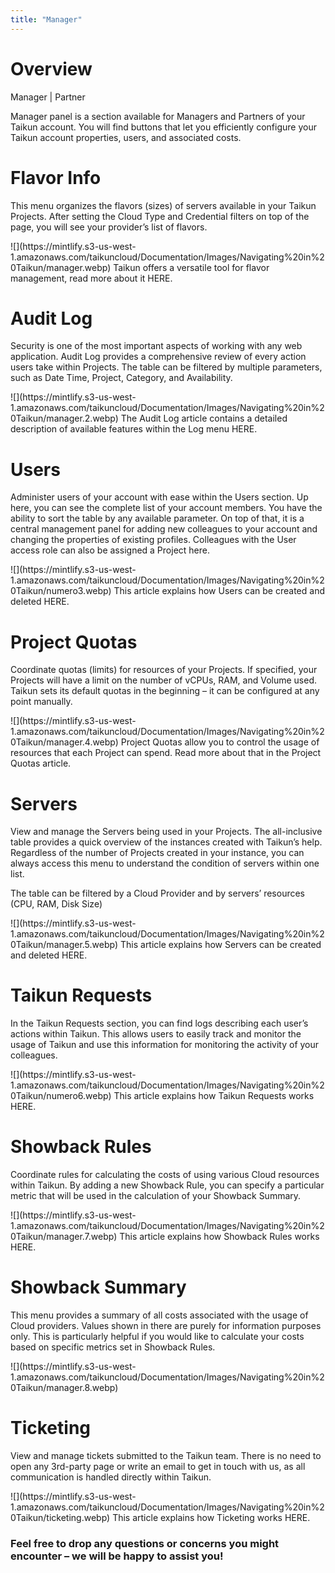 ```yaml
---
title: "Manager"
---
```


# Overview

<Icon icon="user-tie" iconType="solid" /> Manager | <Icon icon="handshake" iconType="solid" /> Partner

Manager panel is a section available for Managers and Partners of your Taikun account. You will find buttons that let you efficiently configure your Taikun account properties, users, and associated costs.

# Flavor Info

This menu organizes the flavors (sizes) of servers available in your Taikun Projects. After setting the Cloud Type and Credential filters on top of the page, you will see your provider’s list of flavors.

<Frame caption="Flavor information">
  ![](https://mintlify.s3-us-west-1.amazonaws.com/taikuncloud/Documentation/Images/Navigating%20in%20Taikun/manager.webp)
</Frame>

<Card title="Flavor management" icon="list-check" horizontal={true} href="Documentation/Topics/Managing your Projects/Flavor Information.mdx">
  Taikun offers a versatile tool for flavor management, read more about it HERE.
</Card>



# Audit Log

Security is one of the most important aspects of working with any web application. Audit Log provides a comprehensive review of every action users take within Projects. The table can be filtered by multiple parameters, such as Date Time, Project, Category, and Availability.

<Frame caption="Audit Log">
  ![](https://mintlify.s3-us-west-1.amazonaws.com/taikuncloud/Documentation/Images/Navigating%20in%20Taikun/manager.2.webp)
</Frame>

<Card title="Audit Log" icon="list" horizontal={true} href="Documentation/Topics/Monitoring your Projects/Audit Log.mdx">
  The Audit Log article contains a detailed description of available features within the Log menu HERE.
</Card>



# Users

Administer users of your account with ease within the Users section. Up here, you can see the complete list of your account members. You have the ability to sort the table by any available parameter. On top of that, it is a central management panel for adding new colleagues to your account and changing the properties of existing profiles. Colleagues with the User access role can also be assigned a Project here.

<Frame caption="Users">
  ![](https://mintlify.s3-us-west-1.amazonaws.com/taikuncloud/Documentation/Images/Navigating%20in%20Taikun/numero3.webp)
</Frame>

<Card title="Users management" icon="user" horizontal={true} href="Documentation/Topics/Account Management/Add and Delete Users.mdx">
  This article explains how Users can be created and deleted HERE.
</Card>



# Project Quotas

Coordinate quotas (limits) for resources of your Projects. If specified, your Projects will have a limit on the number of vCPUs, RAM, and Volume used. Taikun sets its default quotas in the beginning – it can be configured at any point manually.

<Frame caption="Project quotas">
  ![](https://mintlify.s3-us-west-1.amazonaws.com/taikuncloud/Documentation/Images/Navigating%20in%20Taikun/manager.4.webp)
</Frame>

<Card title="Project Quotas" icon="angles-right" horizontal={true} href="Documentation/Topics/Monitoring your Projects/Project Quotas.mdx">
  Project Quotas allow you to control the usage of resources that each Project can spend. Read more about that in the Project Quotas article.
</Card>



# Servers

View and manage the Servers being used in your Projects. The all-inclusive table provides a quick overview of the instances created with Taikun’s help. Regardless of the number of Projects created in your instance, you can always access this menu to understand the condition of servers within one list.

The table can be filtered by a Cloud Provider and by servers’ resources (CPU, RAM, Disk Size)

<Frame caption="Servers">
  ![](https://mintlify.s3-us-west-1.amazonaws.com/taikuncloud/Documentation/Images/Navigating%20in%20Taikun/manager.5.webp)
</Frame>

<Card title="Servers" icon="server" horizontal={true} href="Documentation/Topics/Monitoring your Projects/Live Servers.mdx">
  This article explains how Servers can be created and deleted HERE.
</Card>



# Taikun Requests

In the Taikun Requests section, you can find logs describing each user’s actions within Taikun. This allows users to easily track and monitor the usage of Taikun and use this information for monitoring the activity of your colleagues.

<Frame caption="Taikun Requests">
  ![](https://mintlify.s3-us-west-1.amazonaws.com/taikuncloud/Documentation/Images/Navigating%20in%20Taikun/numero6.webp)
</Frame>

<Card title="Taikun Requests" icon="comment-dots" horizontal={true} href="Documentation/Topics/Monitoring your Projects/Taikun Requests.mdx">
  This article explains how Taikun Requests works HERE.
</Card>



# Showback Rules

Coordinate rules for calculating the costs of using various Cloud resources within Taikun. By adding a new Showback Rule, you can specify a particular metric that will be used in the calculation of your Showback Summary.

<Frame caption="Showback Rules">
  ![](https://mintlify.s3-us-west-1.amazonaws.com/taikuncloud/Documentation/Images/Navigating%20in%20Taikun/manager.7.webp)
</Frame>

<Card title="Showback Rules" icon="money-bill" horizontal={true} href="Documentation/Topics/Monitoring your Projects/Showback rules.mdx">
  This article explains how Showback Rules works HERE.
</Card>



# Showback Summary

This menu provides a summary of all costs associated with the usage of Cloud providers. Values shown in there are purely for information purposes only. This is particularly helpful if you would like to calculate your costs based on specific metrics set in Showback Rules.

<Frame caption="Showback Summary">
  ![](https://mintlify.s3-us-west-1.amazonaws.com/taikuncloud/Documentation/Images/Navigating%20in%20Taikun/manager.8.webp)
</Frame>



# Ticketing

View and manage tickets submitted to the Taikun team. There is no need to open any 3rd-party page or write an email to get in touch with us, as all communication is handled directly within Taikun.

<Frame caption="Ticketing">
  ![](https://mintlify.s3-us-west-1.amazonaws.com/taikuncloud/Documentation/Images/Navigating%20in%20Taikun/ticketing.webp)
</Frame>

<Card title="Ticketing" icon="ticket" horizontal={true} href="Documentation/Topics/Monitoring your Projects/Ticketing in Taikun.mdx">
  This article explains how Ticketing works HERE.
</Card>

### Feel free to drop any questions or concerns you might encounter – we will be happy to assist you!